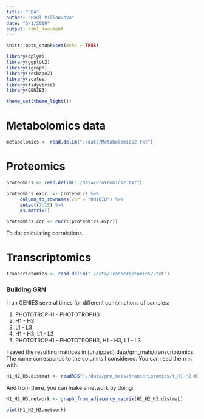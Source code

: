 ```yaml
---
title: "EDA"
author: "Paul Villanueva"
date: "5/1/2019"
output: html_document
---
```


```r
knitr::opts_chunk$set(echo = TRUE)
```

```r
library(dplyr)
library(ggplot2)
library(igraph)
library(reshape2)
library(scales)
library(tidyverse)
library(GENIE3)

theme_set(theme_light())
```


# Metabolomics data

```r
metabolomics <- read.delim("./data/Metabolomics2.txt")
```

# Proteomics

```r
proteomics <- read.delim("./data/Proteomics2.txt")
```

```r
proteomics.expr  <- proteomics %>% 
	 column_to_rownames(var = "UNIQID") %>% 
	 select(7:15) %>% 
	 as.matrix()
```

```r
proteomics.cor <- cor(t(proteomics.expr))
```


To do: calculating correlations.

#  Transcriptomics

```r
transcriptomics <- read.delim("./data/Transcriptomics2.txt")
```

### Building GRN

I ran GENIE3 several times for different combinations of samples:

1. PHOTOTROPH1 - PHOTOTROPH3
2. H1 - H3
3. L1 - L3
4. H1 - H3, L1 - L3
5. PHOTOTROPH1 - PHOTOTROPH3, H1 - H3, L1 - L3

I saved the resulting matrices in (unzipped) data/grn_mats/transcriptomics. The name corresponds to the columns I considered. You can read them in with:

```r
H1_H2_H3.distmat <- readRDS("./data/grn_mats/transcriptomics/t_H1-H2-H3.rds")
```

And from there, you can make a network by doing:

```r
H1_H2_H3.network <- graph_from_adjacency_matrix(H1_H2_H3.distmat)
```

```r
plot(H1_H2_H3.network)
```









